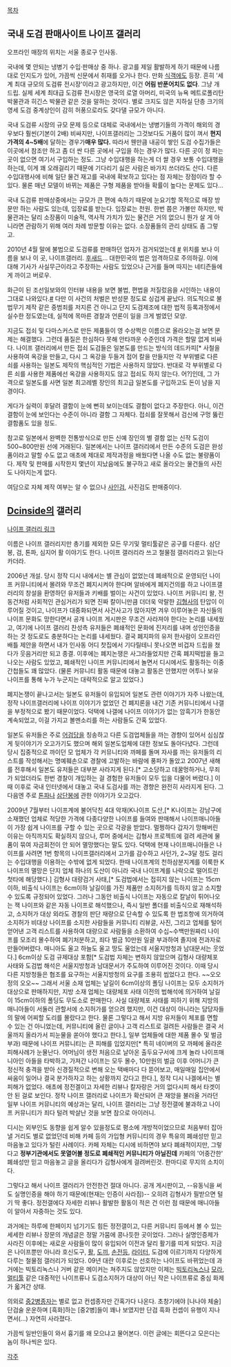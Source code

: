 [[목차]]

== 국내 도검 판매사이트 나이프 갤러리 ==
{{{#!html
<img src="http://user.chol.com/~knife01/company/inside-14.jpg">}}}

오프라인 매장의 위치는 서울 종로구 인사동.

국내에 몇 안되는 냉병기 수입·판매상 중 하나. 광고를 제일 활발하게 하기 때문에 나름대로 인지도가 있어, 가끔씩 신문에서 취재를 오거나 한다. 만화 [[식객]]에도 등장. 흔히 '세계 최대 규모의 도검류 전시장'이라고 광고하지만, 이건 '''어림 반푼어치도 없다'''. 그냥 개드립. 실제 세계 최대급 도검류 전시장은 영국의 로열 아머리, 미국의 뉴욕 메트로폴리탄 박물관과 히긴스 박물관 같은 것을 말하는 것이다. 별로 크지도 않은 지하실 단층 크기의 영세 도검 중계상인이 감히 허풍으로라도 갖다댈 규모가 아니다.

국내 도검류 시장의 규모 문제 등으로 대체로 국내에서는 냉병기들의 가격이 해외의 경우보다 훨씬(기본이 2배) 비싸지만, 나이프갤러리는 그것보다도 거품이 많이 껴서 '''현지가격의 4~5배'''에 달하는 경우가''' 매우 많다.''' 따라서 웬만큼 내공이 쌓인 도검 수집가들은 이곳에서 참조만 하고 좀 더 싼 다른 곳에서 구입을 하는 경우가 많다. 다른 곳이 정 파는곳이 없으면 여기서 구입하는 정도. 그냥 수입대행을 하는게 더 쌀 경우 보통 수입대행을 하는데, 이게 꽤 오래걸리기 때문에 기다리기 싫은 사람은 바가지 쓰더라도 산다. 다른 수입대행사에 비해 일단 물건 재고를 국내에 확보하고 있다는 점 자체는 장점이라 할 수 있다. 물론 매년 모델이 바뀌는 제품은 구형 제품을 받아들 확률이 높다는 문제도 있다...

국내 도검류 판매상중에서는 규모가 큰 편에 속하기 때문에 눈요기할 목적으로 매장 방문만 하는 사람도 있는데, 입장료를 받는다. 입장료는 천원. 한번 쯤은 가볼만 하지만, 박물관과는 달리 소장품이 미술적, 역사적 가치가 있는 물건은 거의 없으니 뭔가 살 게 아니라면 관람하기 위해 여러 차례 방문할 이유는 없다. 소장품들의 관리 상태도 좀 그렇고.

2010년 4월 말에 불법으로 도검류를 판매하던 업자가 검거되었는데 [http://www.newshankuk.com/news/news_view.asp?articleno=b2010042315070074511 #] 위치를 보나 이름을 보나 이 곳, 나이프갤러리. [[후새드]]... 대한민국의 법은 엄격하므로 주의하길. 이에 대해 기사가 사실무근이라고 주장하는 사람도 있었으나 근거를 들며 따지는 네티즌들에게 까이고 버로우.

화근이 된 조선일보와의 인터뷰 내용을 보면 불법, 편법을 저질렀음을 시인하는 내용이 그대로 나와있다.[http://nestofpnix.egloos.com/4381351 #]
다만 이 사건의 처벌은 반성문 정도로 싱겁게 끝났다. 의도적으로 불법무기 제작 같은 중범죄를 저지른 건 아니고 단지 도검제조에 대한 법적 등록과정에서 실수한 정도였는데, 실적에 목마른 경찰과 언론이 일을 크게 벌였던 모양.

지금도 접쇠 및 다마스커스로 만든 제품들이 영 수상쩍은 이름으로 올라오는걸 보면 문제는 해결했다. 그런데 품질은 한심하다 못해 안타까운 수준인데 가격은 할말 없게 비싸다. 나이프 갤러리에서 만든 접쇠 도검들은 일본도를 만드는 방식의 데드카피[* 사철을 사용하여 옥강을 만들고, 다시 그 옥강을 두들겨 접어 칼을 만들지만 각 부위별로 다른 쇠를 사용하는 일본도 제작의 핵심적인 기법은 사용하지 않았다. 반대로 각 부위별로 다른 쇠를 사용한 제품에선 옥강을 사용하지도 않고 접쇠도 하지 않는다. 어?]인데, 그 가격으로 일본도를 사면 일본 최고레벨 장인의 최고급 일본도를 구입하고도 돈이 남을 지경이다.

게다가 실력이 후달려 결함이 눈에 뻔히 보이는데도 결함이 없다고 주장한다. 아니, 이건 결함이 눈에 보인다는 수준이 아니라 결함 그 자체다. 접쇠를 잘못해서 검신에 구멍 뚫린 결함품도 있을 정도.

참고로 일본에서 완벽한 전통방식으로 만든 신예 장인의 별 결함 없는 신작 도검이 500~800만원 선에 거래된다. 일본에서는 나이프 갤러리에서 만든 수준의 도검은 완성품이라고 말할 수도 없고 애초에 제대로 제작과정을 배웠다면 나올 수도 없는 불량품이다. 제작 및 판매를 시작한지 몇년이 지났음에도 불구하고 새로 올라오는 물건들의 사진도 나아지는게 없다. 

여담으로 자체 제작 여부는 알 수 없으나 [[사인검]], 사진검도 판매중이다.

== [[Dcinside]]의 갤러리 ==
[http://gall.dcinside.com/list.php?id=knife 나이프 갤러리 링크]

이름은 나이프 갤러리지만 총기를 제외한 모든 무기및 멀티툴같은 공구를 다룬다. 삼단봉, 검, 톤파, 심지어 활 이야기도 한다. 나이프 갤러리라 쓰고 철물점 갤러리라고 읽는다카더라.

2006년 개설. 당시 정작 디시 내에서는 별 관심이 없었는데 폐쇄적으로 운영되던 나이프 커뮤니티에서 몰려와 무조건 폐지시켜야 한다며 알바에게 폐지건의를 하고 나이프갤러리의 창설을 환영하던 유저들과 키배를 벌이는 사건이 있었다. 나이프 커뮤니티 왈, 전동건처럼 사회적인 관심거리가 되면 진짜 칼이니만큼 더더욱 악랄한 [[김형사]]의 탄압이 이루어질 것이고, 나이프가 대중화되면서 사건사고가 많아지면 겨우 이루어놓은 자신들의 나이프 문화도 망한다면서 공개 나이프 게시판은 무조건 사라져야 한다는 논리를 내세웠고, 여기에 나이프 갤러리 찬성측 유저들은 폐쇄적인 문화에 진저리를 내며 성인인증을 하는 것 정도로도 충분하다는 논리를 내세웠다. 결국 폐지파의 유저 한사람이 오프라인 배틀 제안을 하면서 내가 인사동 어디 찻집에서 기다릴테니 못나오면 비겁자 드립을 쳤다가 웃음거리만 되고 종결. 이후에는 폐지논쟁은 사그라들었지만 간혹 폐지떡밥을 들고 나오는 사람도 있었고, 폐쇄적인 나이프 커뮤니티에서 놀면서 디시에서도 활동하는 이중간첩들도 꽤 많았다. (물론 커뮤니티 활동 때문에 대놓고 활동은 안했지만 어투나 보유 나이프를 통해 누가 누군지는 대략적으로 알고 있었다.)

폐지논쟁이 끝나고서는 일본도 유저들이 유입되어 일본도 관련 이야기가 자주 나왔는데, 정작 나이프갤러리에 나이프 이야기가 없었던 건 폐지론을 내건 기존 커뮤니티에서 나갤을 부정적으로 봤기 때문이었다. 덕택에 나갤에 나이프 이야기가 없는 암흑기가 한동안 계속되었고, 이걸 가지고 볼멘소리를 하는 사람들도 간혹 있었다.

일본도 유저들은 주로 [[어검당]]을 칭송하고 다른 도검업체들을 까는 경향이 있어서 심심찮게 뒷이야기가 오고가기도 했으며 해외 일본도업체에 대한 정보도 돌아다녔다. 그런데 당시 집중적으로 까이던 모 업체가 각 커뮤니티와 까페를 돌며 자사를 까는 유저들의 리스트를 작성해서는 명예훼손으로 경찰에 고발하는 바람에 풍파가 돌았고 2007년 새해를 전후해서 일본도 유저들은 대부분 사라지게 된다.[* 고소당하고 데꿀멍하거나, 무죄가 되었더라도 한번 경찰이 개입하는 걸 경험한 유저들이 모두 입을 다물어 버렸다.] 이때 이후로 국내 인터넷에서 대놓고 국내 도검사를 까는 경향은 완전히 사라지게 된다. 그 다음엔 주로 [[톤파]]나 [[삼단봉]]에 관한 이야기가 오고갔다.

2009년 7월부터 나이프계에 불어닥친 4대 악재(K나이프 도산,[* K나이프는 강남구에 소재했던 업체로 적당한 가격에 다종다양한 나이프를 들여와 판매해서 나이프매니아들이 가장 쉽게 나이프를 구할 수 있는 곳으로 각광을 받았다. 멀쩡하다 갑자기 망해버린 이유는 아직까지도 확실하지 않으나, 루머 중에서는 김형사 프로젝트에 걸려 세관에 물품이 묶여 자금회전이 안 되어 멸망했다는 말도 있다. 덕택에 현재 나이프매니아들은 나이프를 사려면 1번 항목의 나이프갤러리에서 고가를 감수하고 사던가, 2~3달 정도 걸리는 수입대행을 이용하는 수밖에 없게 되었다. 한때 나이프계의 천하삼분지계를 이룩한 K나이프의 멸망은 단지 업체 하나의 도산이 아니라 국내 나이프계를 나락으로 떨어트린 첫타에 해당했다.] 김형사 대량검거 사태,[* 도검법에서는 접히지 않는 나이프는 15cm이하, 비출식 나이프는 6cm이하 날길이를 가진 제품만 소지허가를 득하지 않고 소지할 수 있도록 규정되어 있었다. 그러나 그동안 비출식 나이프는 자동으로 칼날이 튀어나오는 잭 나이프와 같은 자동 나이프로 해석했으나, 즉시 일반 폴더를 비출식으로 재해석하고, 소지허가 대상 외라도 경찰의 판단 재량으로 단속할 수 있도록 한 법조항에 의거하여 소지허가 비대상 나이프를 소지한 사람들을 커뮤니티 리뷰글, 사진, 그리고 업체를 털어 얻어낸 고객 리스트를 사용하여 대량으로 사람들을 소환하여 수십~수백만원짜리 나이프를 모조리 몰수하여 폐기처분하고, 죄다 벌금 10만원 일괄 부과하여 졸지에 전과자로 만들어버렸다. 매니아도 울고 하늘도 울고 땅도 울었는데 서울지방청과 남대문서는 웃었다.] 6cm이상 도검 규제대상 포함[* 도검법 자체는 변하지 않았으며 김형사 대량체포 사태와 도검법 해석은 서울지방청과 남대문서가 주도하여 이루어진 것이다. 이때 당시 다른 지방청들은 협조를 요구하는 서울지방청의 요구를 조용히 씹었다고 한다. ~~오오 정의 오오~~ 그래서 서울 소재 업체는 날길이 6cm이상의 폴딩 나이프는 모두 소지허가 대상으로 판매하지만, 지방 소재 업체는 대량체포 사태 이전의 법해석에 의거하여 날길이 15cm이하의 폴딩도 무도소로 판매한다. 사실 대량체포 사태를 피하기 위해 지방의 매니아들이 서둘러 관할서에 소지허가를 얻으려 했지만, 이건 대상이 아니라는 담당자들의 말에 어찌할 도리를 몰랐다고 한다. 물론 그렇다고 해서 지방 유저들이 체포를 면할 수 있는 건 아니었는데, 커뮤니티에 올린 글이나 고객 리스트로 걸려든 사람들은 결국 서울까지 올라가서 피눈물을 쏟아야 했다고 한다.], 일부 업체들에 대한 제품 몰수 및 벌금부과) 때문에 나이프 커뮤니티는 큰 피해를 입었지만[* 특히 네이버의 모 까페에 올라온 피해사례가 눈물난다. 어머님이 생전 처음으로 날아온 출두요구서에 크게 놀라 나이프매니아인 아들을 타박하고, 가져간 나이프는 모두 몰수, 10만원의 벌금 이후 어머니가 큰 정신적 충격을 받아 신경질적으로 변해 오는 택배마다 다 뜯어보고, 매일매일 집안에서 싸움이 일어나 결국 분가하자고 하는 상황까지 갔다고 한다.], 정작 디시 나겔에서는 별 피해가 없었다. 애초에 정전겔이고 자세한 리뷰나 칼자랑은 거의 없다시피 해서 타겟이 안 된 걸로 보인다. 정작 나이프 갤러리로 나이프가 확산되어 큰 재앙을 불러올 거라던 일부 나이프 커뮤니티의 예상과는 달리, 나이프 갤러리는 그냥 정전갤에 불과하고 나이프 커뮤니티가 죄다 털려 박살난 것을 보면 참으로 아이러니.

디시는 외부인도 동향을 쉽게 알수 있을정도로 평소에 개방적이었으므로 처음부터 잡아낼 거리도 별로 없었던데 비해 카페 등의 가입형 커뮤니티의 경우 특유의 폐쇄성만 믿고 마음놓고 있다가 털린 사례이다. 카페 자체는 디시에 비하면야 보다 폐쇄적이지만, 그렇다고 '''정부기관에서도 못열어볼 정도로 폐쇄적인 커뮤니티가 아닐진데''' 카페의 '어중간한' 폐쇄성만 믿고 마음놓고 글을 올리다가 김형사에게 걸려버린것. 한마디로 무지의 소치이다.

그렇다고 해서 나이프 갤러리가 안전한건 절대 아니다. 공개 게시판이고, --유동닉을 써도 실명인증을 해야 하기 때문에(현재는 인증이 사라짐)-- 오히려 김형사가 필받으면 털기 딱 좋다. 정전갤에다 자세한 리뷰나 활발한 활동이 적은 건 이런 점 때문에 매니아들이 알아서 자중하는 것도 있다.

과거에는 하루에 한페이지 넘기기도 힘든 정전갤이고, 다른 커뮤니티 등에서 볼 수 있는 세세한 리뷰나 장문의 개념글은 정말 가뭄에 콩나듯한 곳이었다. 그러나 실명인증제가 사라진 이후에는 새로운 사람들이 많이 유입되어 이전과 달리 활기를 띠게 되었다. 지금은 나이프뿐만 아니라 호신도구, [[활]], [[도끼]], [[손전등]], [[라이터]], 도검에 이르기까지 다양하게 다루는 철물점 갤러리가 되었다. 09년 대란 이후로는 선호하는 나이프도 바뀌었는데 과거에는 빅토리녹스나 거버 같은 메이커는 쳐주지도 않았지만 이제는 [[빅토리녹스]]나 [[모라]], [[멀티툴]] 같은 대중적인 나이프류나 도검소지허가 대상이 아닌 작은 나이프류로 중심 화제가 옯겨간 상태.

의외로 [[중2병]]종자는 별로 없고 컨셉종자만 간혹가다 나온다. 초창기에야 [나나야 체술] 단검술 운운하며 [흑화]하는 [중2병]들이 꽤나 보였지만 단검 흑화 컨셉이 유행이 지나면서(...) 자연히 사라졌다.

가끔씩 일반인들이 와서 흉기를 왜 모으냐고 물어본다. 이런 글에는 회뜬다고 모은다는 놈이 하나씩은 있다.

[[각주]]
